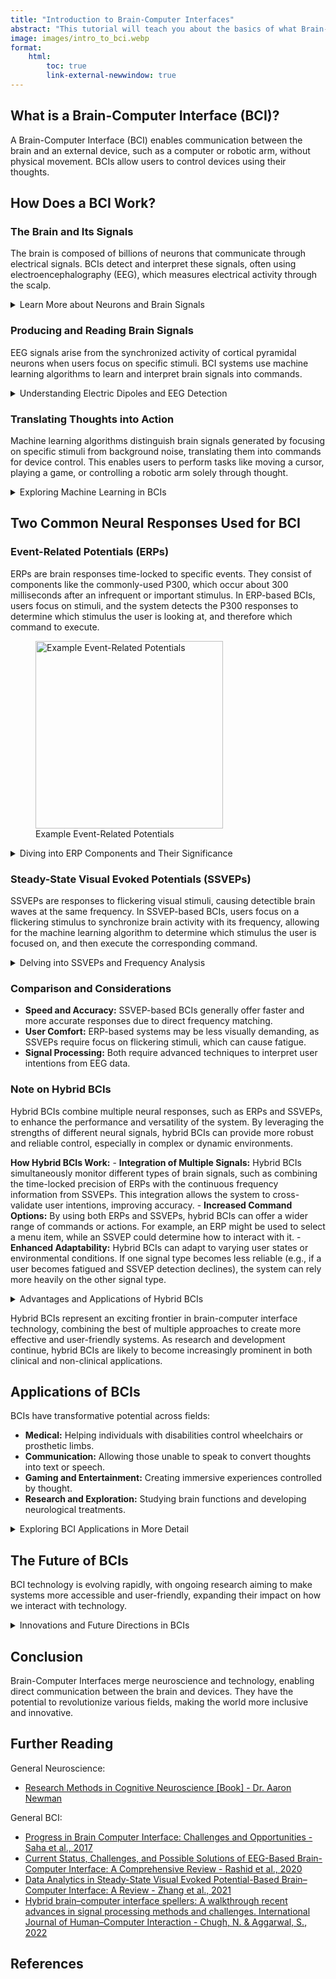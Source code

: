 ```yaml
---
title: "Introduction to Brain-Computer Interfaces"
abstract: "This tutorial will teach you about the basics of what Brain-Computer Interfaces are, and how they work!"
image: images/intro_to_bci.webp
format: 
    html:
        toc: true
        link-external-newwindow: true
---
```


## What is a Brain-Computer Interface (BCI)?

A Brain-Computer Interface (BCI) enables communication between the brain and an external device, such as a computer or robotic arm, without physical movement. BCIs allow users to control devices using their thoughts.

## How Does a BCI Work?

### The Brain and Its Signals

The brain is composed of billions of neurons that communicate through electrical signals. BCIs detect and interpret these signals, often using electroencephalography (EEG), which measures electrical activity through the scalp.

<details>
<summary> <span class=dropdown1> Learn More about Neurons and Brain Signals </span> </summary>
<br>

Neurons are specialized cells that transmit information throughout the nervous system. They communicate via electrical impulses and chemical signals. Each neuron consists of a cell body, dendrites, and an axon. Dendrites receive incoming signals, while the axon transmits signals to other neurons.

Neurons generate action potentials, which are brief electrical impulses resulting from changes in membrane potential. These action potentials travel along the axon to the synapse, where neurotransmitters are released to signal adjacent neurons.

EEG measures the synchronous activity of neurons, primarily in the cortex. This activity results in detectable electrical signals on the scalp, representing the brain's response to stimuli and cognitive processes.
</details>

### Producing and Reading Brain Signals

EEG signals arise from the synchronized activity of cortical pyramidal neurons when users focus on specific stimuli. BCI systems use machine learning algorithms to learn and interpret brain signals into commands. 

<details>
<summary> <span class=dropdown1> Understanding Electric Dipoles and EEG Detection </span> </summary>
<br>

Pyramidal neurons in the cortex are key contributors to EEG signals. These neurons have long apical dendrites oriented perpendicularly to the cortical surface, forming electric dipoles when they fire.

The combined electric fields of many neurons create measurable potentials on the scalp. EEG electrodes placed on the scalp detect these potentials, recording voltage fluctuations over time.

Machine learning algorithms process the EEG data, identifying patterns associated with specific mental states or intentions - such as those arising from attending to a specific stimulus. This enables translation of brain activity into actionable commands for BCIs.
</details>

### Translating Thoughts into Action

Machine learning algorithms distinguish brain signals generated by focusing on specific stimuli from background noise, translating them into commands for device control. This enables users to perform tasks like moving a cursor, playing a game, or controlling a robotic arm solely through thought.

<details>
<summary> <span class=dropdown1> Exploring Machine Learning in BCIs </span> </summary>

Machine learning algorithms in BCIs analyze EEG data to identify patterns (like event-related potentials or steady-state visually-evoked potentials) corresponding to user intentions (such as attending to a certain stimulus). These algorithms are trained on labeled datasets to distinguish between when random noise and when the user is attending a stimulus.

The most common technique is supervised learning, where models learn from labeled examples. Other techniques can be successfully used such as unsupervised learning, which identifies hidden patterns without explicit labels, and deep learning, a subset of machine learning, employs neural networks to extract complex features from EEG signals.

By continuously adapting to user inputs, machine learning enhances the accuracy and responsiveness of BCIs, enabling seamless interaction between the brain and external devices.
<br>

</details>

## Two Common Neural Responses Used for BCI

### Event-Related Potentials (ERPs)

ERPs are brain responses time-locked to specific events. They consist of components like the commonly-used P300, which occur about 300 milliseconds after an infrequent or important stimulus. In ERP-based BCIs, users focus on stimuli, and the system detects the P300 responses to determine which stimulus the user is looking at, and therefore which command to execute.

![Example Event-Related Potentials](images/ERPs_1.png){width="300" fig-align="center" fig-alt="By Original: Choms Vector: Mononomic - Own work based on: Constudevent.gif, CC BY-SA 3.0, https://commons.wikimedia.org/w/index.php?curid=5543904"}

<details>
<summary> <span class=dropdown1> Diving into ERP Components and Their Significance </span> </summary>

ERP components are labeled based on their polarity (positive or negative) and timing. Key components include:

- **P300:** A positive deflection occurring around 300 milliseconds after an infrequent or significant stimulus. In BCIs, the P300 is used to detect when a user is focusing on a particular stimulus, such as a specific letter in a matrix. The system then translates this detection into a command, enabling the user to select that letter or perform an action.
- **N200:** A negative deflection associated with response inhibition and conflict detection. In BCIs, the N200 can be used to monitor error detection or user responses to conflicting stimuli, which can be integrated into more sophisticated control systems.
- **N400:** Related to language processing and semantic incongruence. While less commonly used in BCIs, the N400 could assist in applications involving language or communication tasks by detecting how users process and respond to language-based stimuli.

ERPs provide insights into cognitive processes and brain responses, making them valuable for understanding attention, perception, and decision-making.
<br>
</details>

### Steady-State Visual Evoked Potentials (SSVEPs)

SSVEPs are responses to flickering visual stimuli, causing detectible brain waves at the same frequency. In SSVEP-based BCIs, users focus on a flickering stimulus to synchronize brain activity with its frequency, allowing for the machine learning algorithm to determine which stimulus the user is focused on, and then execute the corresponding command.

<details>
<summary> <span class=dropdown1> Delving into SSVEPs and Frequency Analysis </span> </summary>

SSVEPs are generated when the visual cortex responds to stimuli flickering at specific frequencies. The brain's response frequency matches the stimulus frequency, enabling reliable detection with EEG.

In SSVEP-based BCIs, users focus on one of several flickering stimuli, each associated with a distinct command. The system identifies the frequency of the brain's response to determine user intent. (For example, if the user attends to a stimulus flickering at 10 Hz, the resulting EEG signals would show a 10 Hz oscillation, and the machine learning algorithm would perform the command corresponding to the stimulus flickering at 10 Hz)

Frequency analysis involves decomposing EEG signals into their frequency components. Techniques such as Fourier Transform and Wavelet Transform help isolate SSVEP frequencies for accurate interpretation.
<br>
</details>

### Comparison and Considerations

- **Speed and Accuracy:** SSVEP-based BCIs generally offer faster and more accurate responses due to direct frequency matching.
- **User Comfort:** ERP-based systems may be less visually demanding, as SSVEPs require focus on flickering stimuli, which can cause fatigue.
- **Signal Processing:** Both require advanced techniques to interpret user intentions from EEG data.

### Note on Hybrid BCIs

Hybrid BCIs combine multiple neural responses, such as ERPs and SSVEPs, to enhance the performance and versatility of the system. By leveraging the strengths of different neural signals, hybrid BCIs can provide more robust and reliable control, especially in complex or dynamic environments.

**How Hybrid BCIs Work:**
- **Integration of Multiple Signals:** Hybrid BCIs simultaneously monitor different types of brain signals, such as combining the time-locked precision of ERPs with the continuous frequency information from SSVEPs. This integration allows the system to cross-validate user intentions, improving accuracy.
- **Increased Command Options:** By using both ERPs and SSVEPs, hybrid BCIs can offer a wider range of commands or actions. For example, an ERP might be used to select a menu item, while an SSVEP could determine how to interact with it.
- **Enhanced Adaptability:** Hybrid BCIs can adapt to varying user states or environmental conditions. If one signal type becomes less reliable (e.g., if a user becomes fatigued and SSVEP detection declines), the system can rely more heavily on the other signal type.

<details>
<summary> <span class=dropdown1> Advantages and Applications of Hybrid BCIs </span> </summary>

**Advantages:**
- **Improved Accuracy:** The combination of multiple neural signals reduces the likelihood of errors by cross-referencing different types of brain activity.
- **Greater Flexibility:** Users can perform a broader range of actions, as the system can interpret more diverse types of commands.
- **Resilience:** Hybrid BCIs can maintain functionality even if one type of signal is compromised, making them more reliable in real-world applications.
<br>
</details>

Hybrid BCIs represent an exciting frontier in brain-computer interface technology, combining the best of multiple approaches to create more effective and user-friendly systems. As research and development continue, hybrid BCIs are likely to become increasingly prominent in both clinical and non-clinical applications.


## Applications of BCIs

BCIs have transformative potential across fields:

- **Medical:** Helping individuals with disabilities control wheelchairs or prosthetic limbs.
- **Communication:** Allowing those unable to speak to convert thoughts into text or speech.
- **Gaming and Entertainment:** Creating immersive experiences controlled by thought.
- **Research and Exploration:** Studying brain functions and developing neurological treatments.

<details>
<summary> <span class=dropdown1> Exploring BCI Applications in More Detail </span> </summary>

- **Medical Applications:** BCIs restore independence for individuals with mobility impairments, enabling them to control assistive devices through thought alone. For example, BCIs can be integrated with robotic prosthetics to facilitate movement for amputees or individuals with paralysis.
- **Communication:** BCIs enable individuals with communication disorders to express themselves by converting brain signals into text or speech, enhancing social interaction and quality of life.
- **Gaming and Entertainment:** BCIs offer unique gaming experiences, where players control in-game actions using their thoughts, creating a more immersive and interactive environment.
- **Research:** BCIs facilitate research into brain function and cognitive processes, providing insights into neural mechanisms underlying behavior and aiding the development of treatments for neurological disorders.
<br>
</details>

## The Future of BCIs

BCI technology is evolving rapidly, with ongoing research aiming to make systems more accessible and user-friendly, expanding their impact on how we interact with technology.

<details>
<summary> <span class=dropdown1> Innovations and Future Directions in BCIs </span> </summary>

- **Improved Accessibility:** Researchers are working on developing affordable and easy-to-use BCI systems, making them accessible to a wider population.
- **Enhanced Signal Quality:** Advances in signal processing and electrode technology aim to improve the quality and reliability of EEG signals, enhancing BCI performance.
- **Integration with AI:** Combining BCIs with artificial intelligence allows for more sophisticated interpretation of brain signals, improving the accuracy and speed of communication and control.
- **Wearable BCIs:** Future BCIs may be integrated into wearable devices, offering seamless and unobtrusive interaction with technology in everyday life.
<br>
</details>

## Conclusion

Brain-Computer Interfaces merge neuroscience and technology, enabling direct communication between the brain and devices. They have the potential to revolutionize various fields, making the world more inclusive and innovative.

## Further Reading

General Neuroscience:

- [Research Methods in Cognitive Neuroscience [Book] - Dr. Aaron Newman](https://uk.sagepub.com/en-gb/eur/research-methods-for-cognitive-neuroscience/book242924)

General BCI:

- [Progress in Brain Computer Interface: Challenges and Opportunities - Saha et al., 2017](https://doi.org/10.3389/fnsys.2021.578875)
- [Current Status, Challenges, and Possible Solutions of EEG-Based Brain-Computer Interface: A Comprehensive Review - Rashid et al., 2020](https://doi.org/10.3389/fnbot.2020.00025)
- [Data Analytics in Steady-State Visual Evoked Potential-Based Brain–Computer Interface: A Review - Zhang et al., 2021](https://doi.org/10.1109/JSEN.2020.3017491)
- [Hybrid brain–computer interface spellers: A walkthrough recent advances in signal processing methods and challenges. International Journal of Human–Computer Interaction - Chugh, N. & Aggarwal, S., 2022](https://doi.org/10.1080/10447318.2022.2093445)


## References

